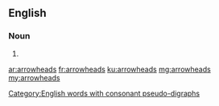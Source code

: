 ==English==

===Noun===
{{head|en|plural}}

# {{plural of|arrowhead|lang=en|nocat=1}}
[[Category:English words with consonant pseudo-digraphs]]

[[ar:arrowheads]]
[[fr:arrowheads]]
[[ku:arrowheads]]
[[mg:arrowheads]]
[[my:arrowheads]]